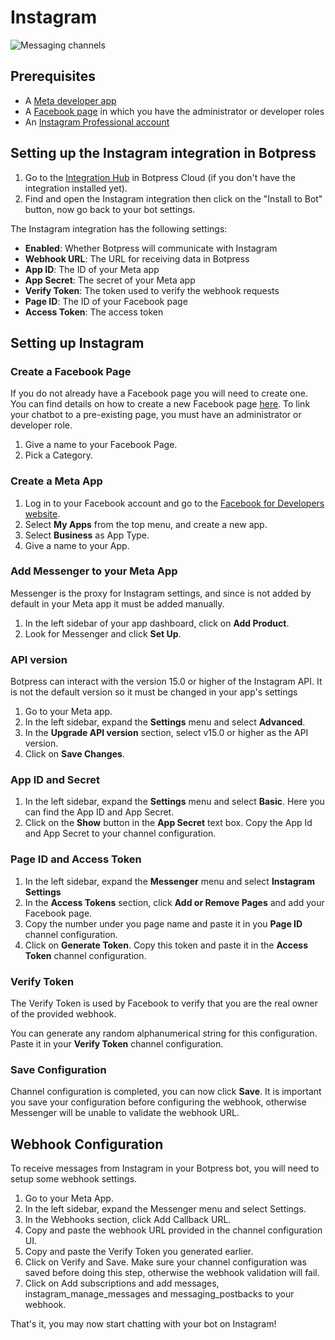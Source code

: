 # Instagram

![Messaging channels](/docs/content/instagram-banner.png)

## Prerequisites

- A [Meta developer app](https://developers.facebook.com/apps)
- A [Facebook page](https://www.facebook.com/pages/create) in which you have the administrator or developer roles
- An [Instagram Professional account](https://business.instagram.com/)

## Setting up the Instagram integration in Botpress

1. Go to the [Integration Hub](https://app.botpress.cloud/hub) in Botpress Cloud (if you don't have the integration installed yet).
2. Find and open the Instagram integration then click on the "Install to Bot" button, now go back to your bot settings.

The Instagram integration has the following settings:

- **Enabled**: Whether Botpress will communicate with Instagram
- **Webhook URL**: The URL for receiving data in Botpress
- **App ID**: The ID of your Meta app
- **App Secret**: The secret of your Meta app
- **Verify Token**: The token used to verify the webhook requests
- **Page ID**: The ID of your Facebook page
- **Access Token**: The access token

## Setting up Instagram

### Create a Facebook Page

If you do not already have a Facebook page you will need to create one. You can find details on how to create a new Facebook page [here](https://www.facebook.com/pages/create/). To link your chatbot to a pre-existing page, you must have an administrator or developer role.

1. Give a name to your Facebook Page.
2. Pick a Category.

### Create a Meta App

1. Log in to your Facebook account and go to the [Facebook for Developers website](https://developers.facebook.com/).
2. Select **My Apps** from the top menu, and create a new app.
3. Select **Business** as App Type.
4. Give a name to your App.

### Add Messenger to your Meta App

Messenger is the proxy for Instagram settings, and since is not added by default in your Meta app it must be added manually.

1. In the left sidebar of your app dashboard, click on **Add Product**.
1. Look for Messenger and click **Set Up**.

### API version

Botpress can interact with the version 15.0 or higher of the Instagram API. It is not the default version so it must be changed in your app's settings

1. Go to your Meta app.
1. In the left sidebar, expand the **Settings** menu and select **Advanced**.
1. In the **Upgrade API version** section, select v15.0 or higher as the API version.
1. Click on **Save Changes**.

### App ID and Secret

1. In the left sidebar, expand the **Settings** menu and select **Basic**. Here you can find the App ID and App Secret.
1. Click on the **Show** button in the **App Secret** text box. Copy the App Id and App Secret to your channel configuration.

### Page ID and Access Token

1. In the left sidebar, expand the **Messenger** menu and select **Instagram Settings**
1. In the **Access Tokens** section, click **Add or Remove Pages** and add your Facebook page.
1. Copy the number under you page name and paste it in you **Page ID** channel configuration.
1. Click on **Generate Token**. Copy this token and paste it in the **Access Token** channel configuration.

### Verify Token

The Verify Token is used by Facebook to verify that you are the real owner of the provided webhook.

You can generate any random alphanumerical string for this configuration. Paste it in your **Verify Token** channel configuration.

### Save Configuration

Channel configuration is completed, you can now click **Save**. It is important you save your configuration before configuring the webhook, otherwise Messenger will be unable to validate the webhook URL.

## Webhook Configuration

To receive messages from Instagram in your Botpress bot, you will need to setup some webhook settings.

1. Go to your Meta App.
2. In the left sidebar, expand the Messenger menu and select Settings.
3. In the Webhooks section, click Add Callback URL.
4. Copy and paste the webhook URL provided in the channel configuration UI.
5. Copy and paste the Verify Token you generated earlier.
6. Click on Verify and Save. Make sure your channel configuration was saved before doing this step, otherwise the webhook validation will fail.
7. Click on Add subscriptions and add messages, instagram_manage_messages and messaging_postbacks to your webhook.

That's it, you may now start chatting with your bot on Instagram!
